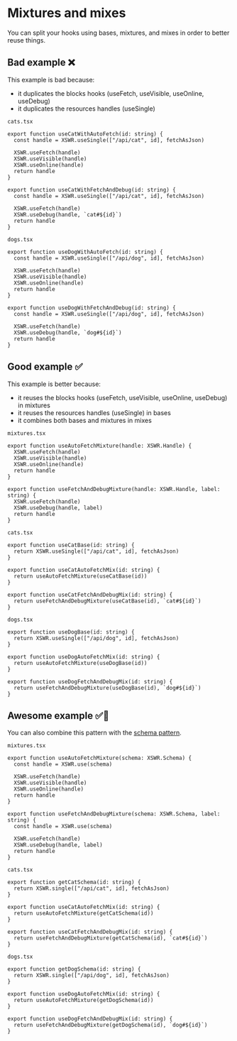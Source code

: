 # Mixtures and mixes

You can split your hooks using bases, mixtures, and mixes in order to better reuse things.

## Bad example ❌

This example is bad because:
- it duplicates the blocks hooks (useFetch, useVisible, useOnline, useDebug)
- it duplicates the resources handles (useSingle)

`cats.tsx`

```tsx
export function useCatWithAutoFetch(id: string) {
  const handle = XSWR.useSingle(["/api/cat", id], fetchAsJson)

  XSWR.useFetch(handle)
  XSWR.useVisible(handle)
  XSWR.useOnline(handle)
  return handle
}

export function useCatWithFetchAndDebug(id: string) {
  const handle = XSWR.useSingle(["/api/cat", id], fetchAsJson)

  XSWR.useFetch(handle)
  XSWR.useDebug(handle, `cat#${id}`)
  return handle
}
```

`dogs.tsx`

```tsx
export function useDogWithAutoFetch(id: string) {
  const handle = XSWR.useSingle(["/api/dog", id], fetchAsJson)

  XSWR.useFetch(handle)
  XSWR.useVisible(handle)
  XSWR.useOnline(handle)
  return handle
}

export function useDogWithFetchAndDebug(id: string) {
  const handle = XSWR.useSingle(["/api/dog", id], fetchAsJson)

  XSWR.useFetch(handle)
  XSWR.useDebug(handle, `dog#${id}`)
  return handle
}
```

## Good example ✅

This example is better because:
- it reuses the blocks hooks (useFetch, useVisible, useOnline, useDebug) in mixtures
- it reuses the resources handles (useSingle) in bases
- it combines both bases and mixtures in mixes

`mixtures.tsx`

```tsx
export function useAutoFetchMixture(handle: XSWR.Handle) {
  XSWR.useFetch(handle)
  XSWR.useVisible(handle)
  XSWR.useOnline(handle)
  return handle
}

export function useFetchAndDebugMixture(handle: XSWR.Handle, label: string) {
  XSWR.useFetch(handle)
  XSWR.useDebug(handle, label)
  return handle
}
```

`cats.tsx`

```tsx
export function useCatBase(id: string) {
  return XSWR.useSingle(["/api/cat", id], fetchAsJson)
}

export function useCatAutoFetchMix(id: string) {
  return useAutoFetchMixture(useCatBase(id))
}

export function useCatFetchAndDebugMix(id: string) {
  return useFetchAndDebugMixture(useCatBase(id), `cat#${id}`)
}
```

`dogs.tsx`

```tsx
export function useDogBase(id: string) {
  return XSWR.useSingle(["/api/dog", id], fetchAsJson)
}

export function useDogAutoFetchMix(id: string) {
  return useAutoFetchMixture(useDogBase(id))
}

export function useDogFetchAndDebugMix(id: string) {
  return useFetchAndDebugMixture(useDogBase(id), `dog#${id}`)
}
```

## Awesome example ✅🚀

You can also combine this pattern with the [schema pattern](/patterns/schemas).

`mixtures.tsx`

```tsx
export function useAutoFetchMixture(schema: XSWR.Schema) {
  const handle = XSWR.use(schema)

  XSWR.useFetch(handle)
  XSWR.useVisible(handle)
  XSWR.useOnline(handle)
  return handle
}

export function useFetchAndDebugMixture(schema: XSWR.Schema, label: string) {
  const handle = XSWR.use(schema)

  XSWR.useFetch(handle)
  XSWR.useDebug(handle, label)
  return handle
}
```

`cats.tsx`

```tsx
export function getCatSchema(id: string) {
  return XSWR.single(["/api/cat", id], fetchAsJson)
}

export function useCatAutoFetchMix(id: string) {
  return useAutoFetchMixture(getCatSchema(id))
}

export function useCatFetchAndDebugMix(id: string) {
  return useFetchAndDebugMixture(getCatSchema(id), `cat#${id}`)
}
```

`dogs.tsx`

```tsx
export function getDogSchema(id: string) {
  return XSWR.single(["/api/dog", id], fetchAsJson)
}

export function useDogAutoFetchMix(id: string) {
  return useAutoFetchMixture(getDogSchema(id))
}

export function useDogFetchAndDebugMix(id: string) {
  return useFetchAndDebugMixture(getDogSchema(id), `dog#${id}`)
}
```